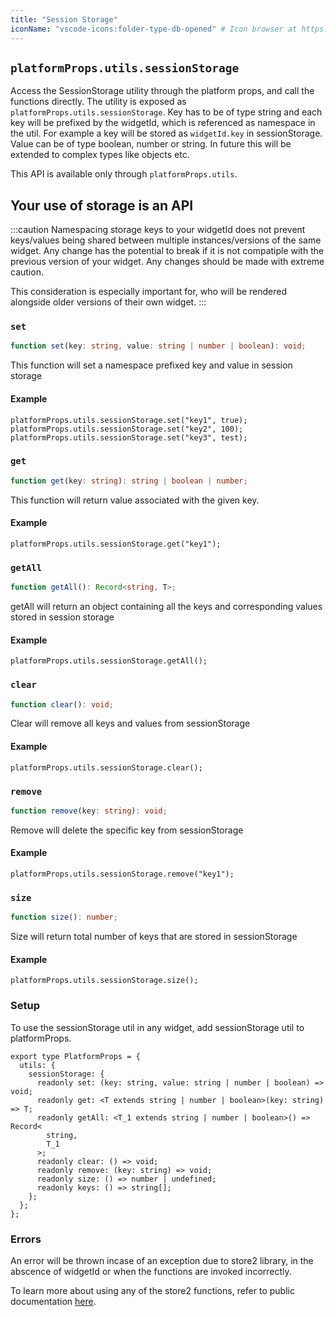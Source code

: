 ```yaml
---
title: "Session Storage"
iconName: "vscode-icons:folder-type-db-opened" # Icon browser at https://icon-sets.iconify.design/
---
```


## `platformProps.utils.sessionStorage`

Access the SessionStorage utility through the platform props, and call the functions directly. The utility is exposed as `platformProps.utils.sessionStorage`.
Key has to be of type string and each key will be prefixed by the widgetId, which is referenced as namespace in the util. For example a key will be stored as `widgetId.key` in sessionStorage.
Value can be of type boolean, number or string. In future this will be extended to complex types like objects etc.

This API is available only through `platformProps.utils`.

## Your use of storage is an API

:::caution
Namespacing storage keys to your widgetId does not prevent keys/values being shared between multiple instances/versions of the same widget. Any change has the potential to break if it is not compatiple with the previous version of your widget. Any changes should be made with extreme caution.

This consideration is especially important for, who will be rendered alongside older versions of their own widget.
:::

### `set`

```ts
function set(key: string, value: string | number | boolean): void;
```

This function will set a namespace prefixed key and value in session storage

#### Example

```tsx
platformProps.utils.sessionStorage.set("key1", true);
platformProps.utils.sessionStorage.set("key2", 100);
platformProps.utils.sessionStorage.set("key3", test);
```

### `get`

```ts
function get(key: string): string | boolean | number;
```

This function will return value associated with the given key.

#### Example

```tsx
platformProps.utils.sessionStorage.get("key1");
```

### `getAll`

```ts
function getAll(): Record<string, T>;
```

getAll will return an object containing all the keys and corresponding values stored in session storage

#### Example

```tsx
platformProps.utils.sessionStorage.getAll();
```

### `clear`

```ts
function clear(): void;
```

Clear will remove all keys and values from sessionStorage

#### Example

```tsx
platformProps.utils.sessionStorage.clear();
```

### `remove`

```ts
function remove(key: string): void;
```

Remove will delete the specific key from sessionStorage

#### Example

```tsx
platformProps.utils.sessionStorage.remove("key1");
```

### `size`

```ts
function size(): number;
```

Size will return total number of keys that are stored in sessionStorage

#### Example

```tsx
platformProps.utils.sessionStorage.size();
```

### Setup

To use the sessionStorage util in any widget, add sessionStorage util to platformProps.

```tsx
export type PlatformProps = {
  utils: {
    sessionStorage: {
      readonly set: (key: string, value: string | number | boolean) => void;
      readonly get: <T extends string | number | boolean>(key: string) => T;
      readonly getAll: <T_1 extends string | number | boolean>() => Record<
        string,
        T_1
      >;
      readonly clear: () => void;
      readonly remove: (key: string) => void;
      readonly size: () => number | undefined;
      readonly keys: () => string[];
    };
  };
};
```

### Errors

An error will be thrown incase of an exception due to store2 library, in the abscence of widgetId or when the functions are invoked incorrectly.

To learn more about using any of the store2 functions, refer to public documentation [here](https://www.npmjs.com/package/store2).
